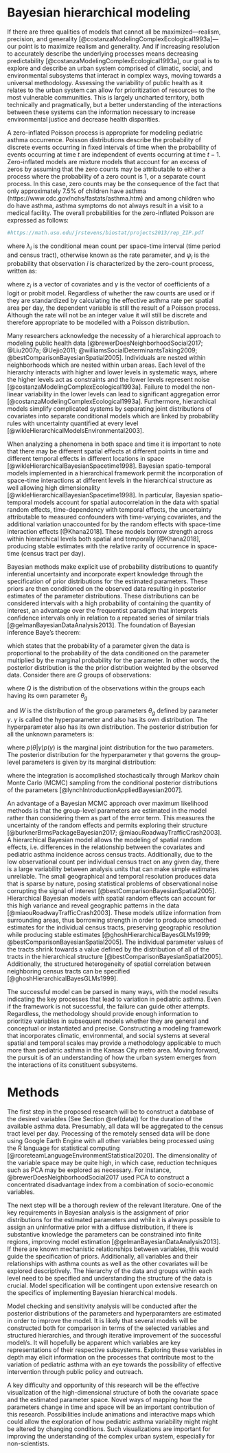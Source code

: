 # Bayesian hierarchical modeling {#model}

If there are three qualities of models that cannot all be maximized---realism, precision, and generality [@costanzaModelingComplexEcological1993a]---our point is to maximize realism and generality. And if increasing resolution to accurately describe the underlying processes means decreasing predictability [@costanzaModelingComplexEcological1993a], our goal is to explore and describe an urban system comprised of climatic, social, and environmental subsystems that interact in complex ways, moving towards a universal methodology. Assessing the variability of public health as it relates to the urban system can allow for prioritization of resources to the most vulnerable communities. This is largely uncharted territory, both technically and pragmatically, but a better understanding of the interactions between these systems can the information necessary to increase environmental justice and decrease health disparities. 

A zero-inflated Poisson process is appropriate for modeling pediatric asthma occurrence. Poisson distributions describe the probability of discrete events occurring in fixed intervals of time when the probability of events occurring at time $t$ are independent of events occurring at time $t-1$. Zero-inflated models are mixture models that account for an excess of zeros by assuming that the zero counts may be attributable to either a process where the probability of a zero count is 1, or a separate count process. In this case, zero counts may be the consequence of the fact that only approximately 7.5\% of children have asthma (https://www.cdc.gov/nchs/fastats/asthma.htm) and among children who do have asthma, asthma symptoms do not always result in a visit to a medical facility. The overall probabilities for the zero-inflated Poisson are expressed as follows:
```r
#https://math.usu.edu/jrstevens/biostat/projects2013/rep_ZIP.pdf
```

\begin{equation}
P(Y_i=y_i|x_i,z_i)=
\begin{cases}
\psi_i+(1-\psi_i)e^{-\lambda_i} & \text{if } y_i=0,  \text{ zero-count process}\\
(1-\psi_i)\frac{e^{-\lambda_i}\lambda_i^{y_i}}{y_i!} & \text{if } y_i > 0, \text{Poisson process} \\
\end{cases}
(\#eq:poisson)
\end{equation}

where $\lambda_i$ is the conditional mean count per space-time interval (time period and census tract), otherwise known as the rate parameter, and $\psi_i$ is the probability that observation $i$ is characterized by the zero-count process, written as: 

\begin{equation}
\psi_i=F(z_i'\gamma) 
(\#eq:zero-count)
\end{equation}

where $z_i$ is a vector of covariates and $\gamma$ is the vector of coefficients of a logit or probit model. 
Regardless of whether the raw counts are used or if they are standardized by calculating the effective asthma rate per spatial area per day, the dependent variable is still the result of a Poisson process. Although the rate will not be an integer value it will still be discrete and therefore appropriate to be modelled with a Poisson distribution.

Many researchers acknowledge the necessity of a hierarchical approach to modeling public health data [@brewerDoesNeighborhoodSocial2017; @Liu2007a; @Uejio2011; @williamsSocialDeterminantsTaking2009; @bestComparisonBayesianSpatial2005]. Individuals are nested within neighborhoods which are nested within urban areas. Each level of the hierarchy interacts with higher and lower levels in systematic ways, where the higher levels act as constraints and the lower levels represent noise [@costanzaModelingComplexEcological1993a]. Failure to model the non-linear variability in the lower levels can lead to significant aggregation error [@costanzaModelingComplexEcological1993a]. Furthermore, hierarchical models simplify complicated systems by separating joint distributions of covariates into separate conditional models which are linked by probability rules with uncertainty quantified at every level [@wikleHierarchicalModelsEnvironmental2003]. 

When analyzing a phenomena in both space and time it is important to note that there may be different spatial effects at different points in time and different temporal effects in different locations in space [@wikleHierarchicalBayesianSpacetime1998]. Bayesian spatio-temporal models implemented in a hierarchical framework permit the incorporation of space-time interactions at different levels in the hierarchical structure as well allowing high dimensionality [@wikleHierarchicalBayesianSpacetime1998]. In particular, Bayesian spatio-temporal models account for spatial autocorrelation in the data with spatial random effects, time-dependency with temporal effects, the uncertainty attributable to measured confounders with time-varying covariates, and the additional variation unaccounted for by the random effects with space-time interaction effects [@Khana2018]. These models borrow strength across within hierarchical levels both spatial and temporally [@Khana2018], producing stable estimates with the relative rarity of occurrence in space-time (census tract per day).

Bayesian methods make explicit use of probability distributions to quantify inferential uncertainty and incorporate expert knowledge through the specification of prior distributions for the estimated parameters. These priors are then conditioned on the observed data resulting in posterior estimates of the parameter distributions. These distributions can be considered intervals with a high probability of containing the quantity of interest, an advantage over the frequentist paradigm that interprets confidence intervals only in relation to a repeated series of similar trials [@gelmanBayesianDataAnalysis2013]. The foundation of Bayesian inference Baye's theorem:

\begin{equation}
\underbrace{p(\theta|data)}_\text{posterior}\propto\underbrace{p(data|\theta)}_\text{likelihood}\times\underbrace{p(\theta)}_\text{prior}
(\#eq:bayes)
\end{equation}

which states that the probability of a parameter given the data is proportional to the probability of the data conditioned on the parameter multiplied by the marginal probability for the parameter. In other words, the posterior distribution is the the prior distribution weighted by the observed data. Consider there are $G$ groups of observations:

\begin{equation}
y_{ig}\sim{Q(\theta_g)}
(\#eq:groups)
\end{equation}

where $Q$ is the distribution of the observations within the groups each having its own parameter $\theta_g$ 

\begin{equation}
\theta_g\sim{W(\gamma)}
(\#eq:group-param)
\end{equation}

and $W$ is the  distribution of the group parameters $\theta_g$ defined by parameter $\gamma$. $\gamma$ is called the hyperparameter and also has its own distribution. The hyperparameter also has its own distribution. The posterior distribution for all the unknown parameters is:

\begin{equation}
p(\gamma, \theta|y) \propto p(y|\theta, \gamma)p(\theta|\gamma)p(\gamma)
(\#eq:posterior)
\end{equation}

where $p(\theta|\gamma)p(\gamma)$ is the marginal joint distribution for the two parameters. The posterior distribution for the hyperparameter $\gamma$ that governs the group-level parameters is given by its marginal distribution:

\begin{equation}
p(\gamma|y) \propto \int p(y|\theta, \gamma)p(\theta|\gamma)p(\gamma)d\theta
(\#eq:post-hyper)
\end{equation}

where the integration is accomplished stochastically through Markov chain Monte Carlo (MCMC) sampling from the conditional posterior distributions of the parameters [@lynchIntroductionAppliedBayesian2007].

An advantage of a Bayesian MCMC approach over maximum likelihood methods is that the group-level parameters are estimated in the model rather than considering them as part of the error term. This measures the uncertainty of the random effects and permits exploring their structure [@burknerBrmsPackageBayesian2017; @miaouRoadwayTrafficCrash2003]. A hierarchical Bayesian model allows the modeling of spatial random effects, i.e. differences in the relationship between the covariates and pediatric asthma incidence across census tracts. Additionally, due to the low observational count per individual census tract on any given day, there is a large variability between analysis units that can make simple estimates unreliable. The small geographical and temporal resolution produces data that is sparse by nature, posing statistical problems of observational noise corrupting the signal of interest [@bestComparisonBayesianSpatial2005]. Hierarchical Bayesian models with spatial random effects can account for this high variance and reveal geographic patterns in the data [@miaouRoadwayTrafficCrash2003]. These models utilize information from surrounding areas, thus borrowing strength in order to produce smoothed estimates for the individual census tracts, preserving geographic resolution while producing stable estimates [@ghoshHierarchicalBayesGLMs1999; @bestComparisonBayesianSpatial2005]. The individual parameter values of the tracts shrink towards a value defined by the distribution of all of the tracts in the hierarchical structure [@bestComparisonBayesianSpatial2005]. Additionally, the structured heterogeneity of spatial correlation between neighboring census tracts can be specified [@ghoshHierarchicalBayesGLMs1999]. 

The successful model can be parsed in many ways, with the model results indicating the key processes that lead to variation in pediatric asthma. Even if the framework is not successful, the failure can guide other attempts. Regardless, the methodology should provide enough information to prioritize variables in subsequent models whether they are general and conceptual or instantiated and precise. Constructing a modeling framework that incorporates climatic, environmental, and social systems at several spatial and temporal scales may provide a methodology applicable to much more than pediatric asthma in the Kansas City metro area. Moving forward, the pursuit is of an understanding of how the urban system emerges from the interactions of its constituent subsystems.

# Methods {#methods}

The first step in the proposed research will be to construct a database of the desired variables (See Section \@ref(data)) for the duration of the available asthma data. Presumably, all data will be aggregated to the census tract level per day. Processing of the remotely sensed data will be done using Google Earth Engine with all other variables being processed using the R language for statistical computing [@rcoreteamLanguageEnvironmentStatistical2020]. The dimensionality of the variable space may be quite high, in which case, reduction techniques such as PCA may be explored as necessary. For instance, @brewerDoesNeighborhoodSocial2017 used PCA to construct a concentrated disadvantage index from a combination of socio-economic variables. 

The next step will be a thorough review of the relevant literature. One of the key requirements in Bayesian analysis is the assignment of prior distributions for the estimated parameters and while it is always possible to assign an uninformative prior with a diffuse distribution, if there is substantive knowledge the parameters can be constrained into finite regions, improving model estimation [@gelmanBayesianDataAnalysis2013]. If there are known mechanistic relationships between variables, this would guide the specification of priors. Additionally, all variables and their relationships with asthma counts as well as the other covariates will be explored descriptively. The hierarchy of the data and groups within each level need to be specified and understanding the structure of the data is crucial. Model specification will be contingent upon extensive research on the specifics of implementing Bayesian hierarchical models.

Model checking and sensitivity analysis will be conducted after the posterior distributions of the parameters and hyperparamters are estimated in order to improve the model. It is likely that several models will be constructed both for comparison in terms of the selected variables and structured hierarchies, and through iterative improvement of the successful model/s. It will hopefully be apparent which variables are key representations of their respective subsystems. Exploring these variables in depth may elicit information on the processes that contribute most to the variation of pediatric asthma with an eye towards the possibility of effective intervention through public policy and outreach.

A key difficulty and opportunity of this research will be the effective visualization of the high-dimensional structure of both the covariate space and the estimated parameter space. Novel ways of mapping how the parameters change in time and space will be an important contribution of this research. Possibilities include animations and interactive maps which could allow the exploration of how pediatric asthma variability might might be altered by changing conditions. Such visualizations are important for improving the understanding of the complex urban system, especially for non-scientists.

















